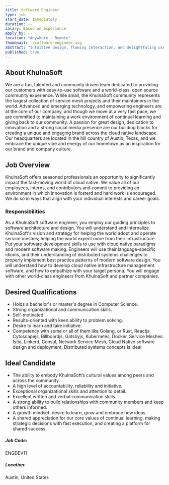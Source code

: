 ```yaml
---
title: Software Engineer
type: job
start_date: Immediately
duration: --
salary: Based on experience
apply_by: --
location: "Anywhere - Remote"
thumbnail: ./software-engineer.svg
abstract: "Intuitive design, flowing interaction, and delightfuling users are core components of the KhulnaSoft user experience."
published: true
---
```




<CareerWrapper>
    <div className="body-sections">
        <h2 className="body-headers">About KhulnaSoft</h2>
        <p>
            We are a fun, talented and community driven team dedicated to providing our customers with easy-to-use software and a world-class,
            open source community experience. While small, the KhulnaSoft community represents the largest collection of service mesh
            projects and their maintainers in the world. Advanced and emerging technology, and empowering engineers are at the core
            of our company, and though we move at a very fast pace, we are committed to maintaining a work environment of continual
            learning and giving back to our community. A passion for great design, dedication to innovation and a strong social media
            presence are our building blocks for creating a unique and engaging brand across the cloud native landscape. Our headquarters
            are located in the hill country of Austin, Texas, and we embrace the unique vibe and energy of our hometown as an inspiration
            for our brand and company culture.
        </p>
    </div>
    <div className="body-sections">
        <h2 className="body-headers">Job Overview</h2>
        <p>
            KhulnaSoft offers seasoned professionals an opportunity to significantly impact the fast-moving world of cloud native. We value all
            of our employees, interns, and contributors and commit to providing an environment in which innovation is fosterd and hard work
            is encouraged. We do so in ways that align with your individual interests and career goals.
        </p>
        <h3>Responsibilities</h3>
        <p>
            As a KhulnaSoft software engineer, you employ our guiding principles to software architecture and design. You will understand and
            internalize KhulnaSoft's vision and strategy for helping the world adopt and operate service meshes; helping the world expect more
            from their infrastructure. Put your software development skills to use with cloud native paradigms and modern software making.
            Engineers will use their language-specific idioms, and their understanding of distributed systems challenges to properly implement
            best practice patterns of modern software design. You will understand how to develop cloud native infrastructure management software,
            and how to empathize with your target persona. You will engage with other world-class engineers from KhulnaSoft and partner companies.
        </p>
    </div>
    <div className="qualification-section body-sections">
        <Col xs={12} lg={6} className="qualification-col">
            <h2 className="body-headers">Desired Qualifications</h2>
            <ul>
                <li>Holds a bachelor's or master's degree in Computer Science.</li>
                <li>Strong organizational and communication skills.</li>
                <li>Self-motivated.</li>
                <li>Results-oriented with keen ability to problem solving.</li>
                <li>Desire to learn and take initiative.</li>
                <li>Competency with some or all of them like Golang, or Rust, Reactjs, Cytoscapejs, Billboardjs, Gatsbyjs, Kubernetes, Docker,
                    Service Meshes: Istio, Linkerd, Consul, Network Service Mesh, Cloud Native software design and deployment, Distributed systems concepts is ideal</li>
            </ul>
        </Col>
        <Col xs={12} lg={6} className="qualification-col">
            <h2 className="body-headers">Ideal Candidate</h2>
            <ul>
                <li>The ability to embody KhulnaSoft’s cultural values among peers and across the community.</li>
                <li>A high level of accountability, reliability and initiative.</li>
                <li>Exceptional organizational skills and attention to detail.</li>
                <li>Excellent written and verbal communication skills.</li>
                <li>A strong ability to build relationships with community members and keep others informed.</li>
                <li>A growth mindset: desire to learn, grow and embrace new ideas.</li>
                <li>A shared appreciation for our core values of continual learning, making strategic decisions with fast execution, and creating a platform for shared success.</li>
            </ul>
        </Col>
    </div>
    <div className="job-details-footer">
        <span>
            <h5>Job Code:</h5>
            <p>ENGDEV11</p>
        </span>
        <span>
            <h5>Location:</h5>
            <p>Austin, United States</p>
        </span>
    </div>
    <PositionApply />
</CareerWrapper>